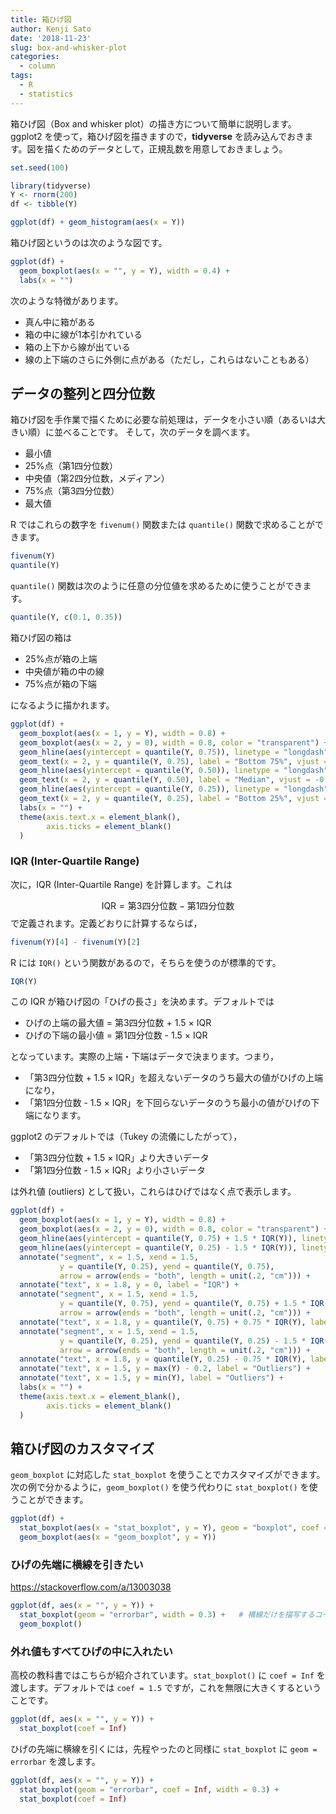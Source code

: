 ```yaml
---
title: 箱ひげ図
author: Kenji Sato
date: '2018-11-23'
slug: box-and-whisker-plot
categories: 
  - column
tags:
  - R
  - statistics
---
```


箱ひげ図（Box and whisker plot）の描き方について簡単に説明します。ggplot2 を使って，箱ひげ図を描きますので，**tidyverse** を読み込んでおきます。図を描くためのデータとして，正規乱数を用意しておきましょう。

```r
set.seed(100)
```

```r
library(tidyverse)
Y <- rnorm(200)
df <- tibble(Y)

ggplot(df) + geom_histogram(aes(x = Y))
```

箱ひげ図というのは次のような図です。

```r
ggplot(df) + 
  geom_boxplot(aes(x = "", y = Y), width = 0.4) + 
  labs(x = "") 
```

次のような特徴があります。

- 真ん中に箱がある
- 箱の中に線が1本引かれている
- 箱の上下から線が出ている
- 線の上下端のさらに外側に点がある（ただし，これらはないこともある）

## データの整列と四分位数

箱ひげ図を手作業で描くために必要な前処理は，データを小さい順（あるいは大きい順）に並べることです。
そして，次のデータを調べます。

- 最小値
- 25%点（第1四分位数）
- 中央値（第2四分位数，メディアン）
- 75%点（第3四分位数）
- 最大値

R ではこれらの数字を `fivenum()` 関数または `quantile()` 関数で求めることができます。

```r
fivenum(Y)
quantile(Y)
```

`quantile()` 関数は次のように任意の分位値を求めるために使うことができます。

```r
quantile(Y, c(0.1, 0.35))
```


箱ひげ図の箱は

- 25%点が箱の上端
- 中央値が箱の中の線
- 75%点が箱の下端

になるように描かれます。


```r
ggplot(df) + 
  geom_boxplot(aes(x = 1, y = Y), width = 0.8) + 
  geom_boxplot(aes(x = 2, y = 0), width = 0.8, color = "transparent") + 
  geom_hline(aes(yintercept = quantile(Y, 0.75)), linetype = "longdash") + 
  geom_text(x = 2, y = quantile(Y, 0.75), label = "Bottom 75%", vjust = -0.9) +
  geom_hline(aes(yintercept = quantile(Y, 0.50)), linetype = "longdash") + 
  geom_text(x = 2, y = quantile(Y, 0.50), label = "Median", vjust = -0.9) +
  geom_hline(aes(yintercept = quantile(Y, 0.25)), linetype = "longdash") + 
  geom_text(x = 2, y = quantile(Y, 0.25), label = "Bottom 25%", vjust = 1.2) +
  labs(x = "") +
  theme(axis.text.x = element_blank(),
        axis.ticks = element_blank()
  )
```


### IQR (Inter-Quartile Range)

次に，IQR (Inter-Quartile Range) を計算します。これは

$$
\text{IQR} = \text{第3四分位数} - \text{第1四分位数}
$$
で定義されます。定義どおりに計算するならば，

```r
fivenum(Y)[4] - fivenum(Y)[2]
```

R には `IQR()` という関数があるので，そちらを使うのが標準的です。

```r
IQR(Y)
```


この IQR が箱ひげ図の「ひげの長さ」を決めます。デフォルトでは

- ひげの上端の最大値 = 第3四分位数 + 1.5 × IQR
- ひげの下端の最小値 = 第1四分位数 - 1.5 × IQR

となっています。実際の上端・下端はデータで決まります。つまり，

- 「第3四分位数 + 1.5 × IQR」を超えないデータのうち最大の値がひげの上端になり，
- 「第1四分位数 - 1.5 × IQR」を下回らないデータのうち最小の値がひげの下端になります。

ggplot2 のデフォルトでは（Tukey の流儀にしたがって），

- 「第3四分位数 + 1.5 × IQR」より大きいデータ
- 「第1四分位数 - 1.5 × IQR」より小さいデータ

は外れ値 (outliers) として扱い，これらはひげではなく点で表示します。


```r
ggplot(df) + 
  geom_boxplot(aes(x = 1, y = Y), width = 0.8) + 
  geom_boxplot(aes(x = 2, y = 0), width = 0.8, color = "transparent") + 
  geom_hline(aes(yintercept = quantile(Y, 0.75) + 1.5 * IQR(Y)), linetype = "longdash") + 
  geom_hline(aes(yintercept = quantile(Y, 0.25) - 1.5 * IQR(Y)), linetype = "longdash") + 
  annotate("segment", x = 1.5, xend = 1.5, 
           y = quantile(Y, 0.25), yend = quantile(Y, 0.75), 
           arrow = arrow(ends = "both", length = unit(.2, "cm"))) + 
  annotate("text", x = 1.8, y = 0, label = "IQR") +
  annotate("segment", x = 1.5, xend = 1.5, 
           y = quantile(Y, 0.75), yend = quantile(Y, 0.75) + 1.5 * IQR(Y), 
           arrow = arrow(ends = "both", length = unit(.2, "cm"))) + 
  annotate("text", x = 1.8, y = quantile(Y, 0.75) + 0.75 * IQR(Y), label = "1.5 * IQR") +
  annotate("segment", x = 1.5, xend = 1.5, 
           y = quantile(Y, 0.25), yend = quantile(Y, 0.25) - 1.5 * IQR(Y), 
           arrow = arrow(ends = "both", length = unit(.2, "cm"))) + 
  annotate("text", x = 1.8, y = quantile(Y, 0.25) - 0.75 * IQR(Y), label = "1.5 * IQR") +
  annotate("text", x = 1.5, y = max(Y) - 0.2, label = "Outliers") +
  annotate("text", x = 1.5, y = min(Y), label = "Outliers") +
  labs(x = "") +
  theme(axis.text.x = element_blank(),
        axis.ticks = element_blank()
  )
```


## 箱ひげ図のカスタマイズ {#customize-boxplot}

`geom_boxplot` に対応した `stat_boxplot` を使うことでカスタマイズができます。次の例で分かるように，`geom_boxplot()` を使う代わりに `stat_boxplot()` を使うことができます。

```r
ggplot(df) + 
  stat_boxplot(aes(x = "stat_boxplot", y = Y), geom = "boxplot", coef = 1.5) + 
  geom_boxplot(aes(x = "geom_boxplot", y = Y)) 
```

### ひげの先端に横線を引きたい {#whisker-ends}

<https://stackoverflow.com/a/13003038>

```r
ggplot(df, aes(x = "", y = Y)) + 
  stat_boxplot(geom = "errorbar", width = 0.3) +   # 横線だけを描写するコード
  geom_boxplot() 
```


### 外れ値もすべてひげの中に入れたい {#no-outliers}

高校の教科書ではこちらが紹介されています。`stat_boxplot()` に `coef = Inf` を渡します。デフォルトでは `coef = 1.5` ですが，これを無限に大きくするということです。

```r
ggplot(df, aes(x = "", y = Y)) + 
  stat_boxplot(coef = Inf)
```


ひげの先端に横線を引くには，先程やったのと同様に `stat_boxplot` に `geom = errorbar` を渡します。

```r
ggplot(df, aes(x = "", y = Y)) + 
  stat_boxplot(geom = "errorbar", coef = Inf, width = 0.3) +
  stat_boxplot(coef = Inf)
```
  


